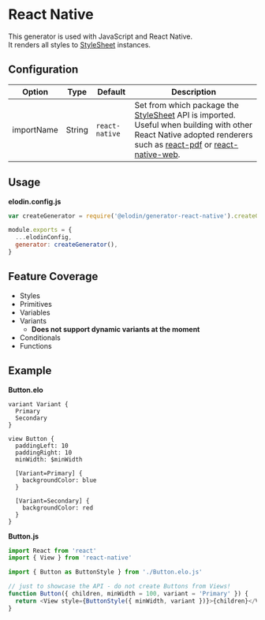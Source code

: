 

# React Native

This generator is used with JavaScript and React Native.<br />
It renders all styles to [StyleSheet]() instances.

## Configuration

| Option     | Type   | Default        | Description                                                                                                                                                              |
| ---------- | ------ | -------------- | ------------------------------------------------------------------------------------------------------------------------------------------------------------------------ |
| importName | String | `react-native` | Set from which package the [StyleSheet]() API is imported. Useful when building with other React Native adopted renderers such as [react-pdf]() or [react-native-web](). |

## Usage

**elodin.config.js**

```javascript
var createGenerator = require('@elodin/generator-react-native').createGenerator

module.exports = {
  ...elodinConfig,
  generator: createGenerator(),
}
```

## Feature Coverage

- Styles
- Primitives
- Variables
- Variants
  - **Does not support dynamic variants at the moment**
- Conditionals
- Functions

## Example

**Button.elo**

```
variant Variant {
  Primary
  Secondary
}

view Button {
  paddingLeft: 10
  paddingRight: 10
  minWidth: $minWidth

  [Variant=Primary] {
    backgroundColor: blue
  }

  [Variant=Secondary] {
    backgroundColor: red
  }
}
```

**Button.js**

```javascript
import React from 'react'
import { View } from 'react-native'

import { Button as ButtonStyle } from './Button.elo.js'

// just to showcase the API - do not create Buttons from Views!
function Button({ children, minWidth = 100, variant = 'Primary' }) {
  return <View style={ButtonStyle({ minWidth, variant })}>{children}</View>
}
```
